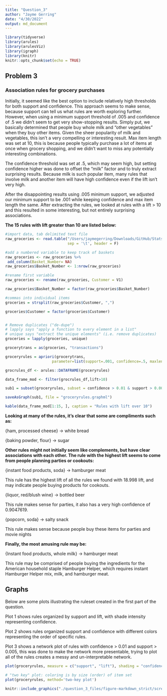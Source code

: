```yaml
---
title: "Question_3"
author: "Jayme Gerring"
date: "4/30/2022"
output: md_document
---
```


```r
library(tidyverse)
library(arules) 
library(arulesViz)
library(igraph)
library(knitr)
knitr::opts_chunk$set(echo = TRUE)
```

## Problem 3 
### Association rules for grocery purchases

  Initially, it seemed like the best option to include relatively high thresholds for both support and confidence. This approach seems to make sense, because support can tell us what rules are worth exploring further. However, when using a minimum support threshold of .005 and confidence of .5 we didn't seem to get very show-stopping results. Simply put, we basically determined that people buy whole milk and "other vegetables" when they buy other items. Given the sheer popularity of milk and vegetables, this isn't a very compelling or interesting result. Max item length was set at 10, this is because people typically purchase a lot of items at once when grocery shopping, and we didn't want to miss any potentially interesting combinations. 

  The confidence threshold was set at .5, which may seem high, but setting confidence higher was done to offset the "milk" factor and to truly extract surprising results. Because milk is such popular item, many rules that involve milk and another item will have high confidence even if the lift isn't very high. 

  After the disappointing results using .005 minimum support, we adjusted our minimum support to be .001 while keeping confidence and max item length the same. After extracting the rules, we looked at rules with a lift > 10 and this resulted in some interesting, but not entirely surprising associations. 

**The 15 rules with lift greater than 10 are listed below:**


```r

#import data, tab delimited text file
raw_groceries <- read.table("/Users/jaymegerring/Downloads/GitHub/Stats-Learning/exercise_4/groceries.txt", 
                            sep = '\t', header = F)

#add a numbered variable to keep track of baskets
raw_groceries <- raw_groceries %>%
 add_column(Basket_Number= NA) 
raw_groceries$Basket_Number <- 1:nrow(raw_groceries) 

#rename first variable
raw_groceries <- rename(raw_groceries, Customer = V1)

raw_groceries$Basket_Number = factor(raw_groceries$Basket_Number)

#commas into individual items
groceries = strsplit(raw_groceries$Customer, ",")

groceries$Customer = factor(groceries$Customer)


# Remove duplicates ("de-dupe")
# lapply says "apply a function to every element in a list"
# unique says "extract the unique elements" (i.e. remove duplicates)
groceries = lapply(groceries, unique)

grocerytrans = as(groceries, "transactions")

groceryrules = apriori(grocerytrans, 
                     parameter=list(support=.001, confidence=.5, maxlen=10))

grocrules_df <- arules::DATAFRAME(groceryrules)

data_frame_mod <- filter(grocrules_df,lift>10)

sub1 = subset(groceryrules, subset = confidence > 0.01 & support > 0.005)

saveAsGraph(sub1, file = "groceryrules.graphml")
```

```r
kable(data_frame_mod[1:15, ], caption = "Rules with lift over 10")
```

  **Looking at many of the rules, it's clear that some are compliments such as:**
  
  {ham, processed cheese} -> white bread 
  
  {baking powder, flour} -> sugar
  
  **Other rules might not initially seem like complements, but have clear associations with each other. The rule with the highest lift seems to come from people planning parties or cookouts:**
  
  {instant food products, soda} -> hamburger meat 
  
This rule has the highest lift of all the rules we found with 18.998 lift, and may indicate people buying products for cookouts.
  
  {liquor, red/blush wine} -> bottled beer
  
  This rule makes sense for parties, it also has a very high confidence of 0.9047619.
  
  {popcorn, soda} -> salty snack 
  
  This rule makes sense because people buy these items for parties and movie nights
  
  **Finally, the most amusing rule may be:**
  
  {Instant food products, whole milk} -> hamburger meat 
  
  This rule may be comprised of people buying the ingredients for the American household staple Hamburger Helper, which requires instant Hamburger Helper mix, milk, and hamburger meat. 
  
## Graphs

Below are some plots illustrating the ruleset created in the first part of the question.

Plot 1 shows rules organized by support and lift, with shade intensity representing confidence.

Plot 2 shows rules organized support and confidence with different colors representing the order of specific rules.

Plot 3 shows a network plot of rules with confidence > 0.01 and support > 0.005, this was done to make the network more presentable, trying to plot all of the rules creates a messy and un-interpretable network. 
  
```r

plot(groceryrules, measure = c("support", "lift"), shading = "confidence")

# "two key" plot: coloring is by size (order) of item set
plot(groceryrules, method='two-key plot')

knitr::include_graphics("./question_3_files/figure-markdown_strict/screenshot_210619.png")


```


  
  

